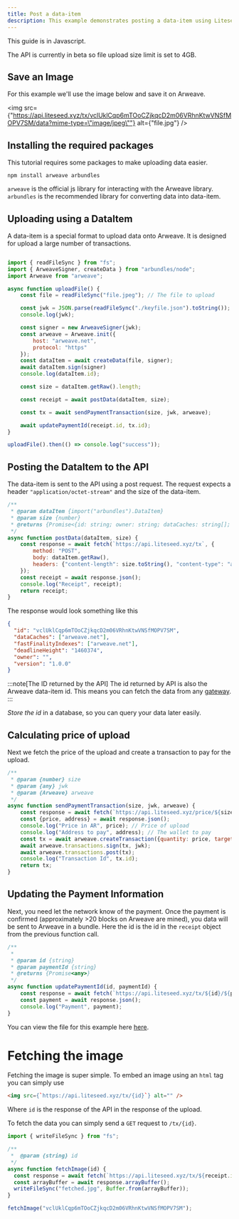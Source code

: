 ```yaml
---
title: Post a data-item
description: This example demonstrates posting a data-item using Liteseed
---
```


This guide is in Javascript.


<Aside type="caution" title="4GB File Size Limit!">
  The API is currently in beta so file upload size limit is set to 4GB.
</Aside>

## Save an Image

For this example we'll use the image below and save it on Arweave.

<img src={"https://api.liteseed.xyz/tx/vclUklCqp6mTOoCZjkqcD2m06VRhnKtwVNSfMOPV7SM/data?mime-type=\"image/jpeg\""} alt={"file.jpg"} />

## Installing the required packages

This tutorial requires some packages to make uploading data easier.

```shell
npm install arweave arbundles
```
`arweave` is the official js library for interacting with the Arweave library.
`arbundles` is the recommended library for converting data into data-item.

## Uploading using a DataItem

A data-item is a special format to upload data onto Arweave.
It is designed for upload a large number of transactions.


```js

import { readFileSync } from "fs";
import { ArweaveSigner, createData } from "arbundles/node";
import Arweave from "arweave";

async function uploadFile() {
    const file = readFileSync("file.jpeg"); // The file to upload

    const jwk = JSON.parse(readFileSync("./keyfile.json").toString());
    console.log(jwk);

    const signer = new ArweaveSigner(jwk);
    const arweave = Arweave.init({
        host: "arweave.net",
        protocol: "https"
    });
    const dataItem = await createData(file, signer);
    await dataItem.sign(signer)
    console.log(dataItem.id);

    const size = dataItem.getRaw().length;

    const receipt = await postData(dataItem, size);

    const tx = await sendPaymentTransaction(size, jwk, arweave);

    await updatePaymentId(receipt.id, tx.id);
}

uploadFile().then(() => console.log("success"));
```

## Posting the DataItem to the API

The data-item is sent to the API using a post request.
The request expects a header `"application/octet-stream"` and the size of the data-item.

```js
/**
 * @param dataItem {import("arbundles").DataItem}
 * @param size {number}
 * @returns {Promise<{id: string; owner: string; dataCaches: string[]; fastFinalityIndexes: string[]; version: string; deadlineHeight: number;}>}
 */
async function postData(dataItem, size) {
    const response = await fetch(`https://api.liteseed.xyz/tx`, {
        method: "POST",
        body: dataItem.getRaw(),
        headers: {"content-length": size.toString(), "content-type": "application/octet-stream"}
    });
    const receipt = await response.json();
    console.log("Receipt", receipt);
    return receipt;
}
```

The response would look something like this
```json
{
  "id": "vclUklCqp6mTOoCZjkqcD2m06VRhnKtwVNSfMOPV7SM",
  "dataCaches": ["arweave.net"],
  "fastFinalityIndexes": ["arweave.net"],
  "deadlineHeight": "1460374",
  "owner": "",
  "version": "1.0.0"
}
```

:::note[The ID returned by the API]
The id returned by API is also the Arweave data-item id.
This means you can fetch the data from any [gateway](http://ar.io/).
:::

*Store the id* in a database, so you can query your data later easily.


## Calculating price of upload

Next we fetch the price of the upload and create a transaction to pay for the upload.

```js
/**
 * @param {number} size
 * @param {any} jwk
 * @param {Arweave} arweave
 */
async function sendPaymentTransaction(size, jwk, arweave) {
    const response = await fetch(`https://api.liteseed.xyz/price/${size}`);
    const {price, address} = await response.json();
    console.log("Price in AR", price); // Price of upload
    console.log("Address to pay", address); // The wallet to pay
    const tx = await arweave.createTransaction({quantity: price, target: address}, jwk);
    await arweave.transactions.sign(tx, jwk);
    await arweave.transactions.post(tx);
    console.log("Transaction Id", tx.id);
    return tx;
}

```

## Updating the Payment Information

Next, you need let the network know of the payment.
Once the payment is confirmed (approximately >20 blocks on Arweave are mined), you data will be sent to Arweave in a bundle.
Here the id is the id in the `receipt` object from the previous function call.

```js
/**
 *
 * @param id {string}
 * @param paymentId {string}
 * @returns {Promise<any>}
 */
async function updatePaymentId(id, paymentId) {
    const response = await fetch(`https://api.liteseed.xyz/tx/${id}/${paymentId}`, {method: "PUT"});
    const payment = await response.json();
    console.log("Payment", payment);
}
```

You can view the file for this example here <a href="https://viewblock.io/arweave/tx/vclUklCqp6mTOoCZjkqcD2m06VRhnKtwVNSfMOPV7SM">here</a>.

# Fetching the image

Fetching the image is super simple.
To embed an image using an `html` tag you can simply use

```html
<img src={`https://api.liteseed.xyz/tx/{id}`} alt="" />
```

Where `id` is the response of the API in the response of the upload.

To fetch the data you can simply send a `GET` request to `/tx/{id}`.

```js
import { writeFileSync } from "fs";

/**
 *  @param {string} id
 */
async function fetchImage(id) {
  const response = await fetch(`https://api.liteseed.xyz/tx/${receipt.id}`);
  const arrayBuffer = await response.arrayBuffer();
  writeFileSync("fetched.jpg", Buffer.from(arrayBuffer));
}

fetchImage("vclUklCqp6mTOoCZjkqcD2m06VRhnKtwVNSfMOPV7SM");
```
